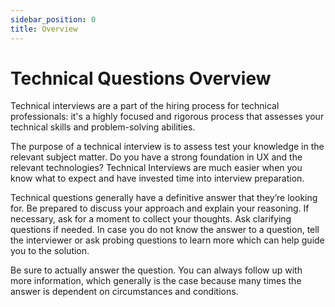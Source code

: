 ```yaml
---
sidebar_position: 0
title: Overview
---
```


# Technical Questions Overview

Technical interviews are a part of the hiring process for technical professionals: it's a highly focused and rigorous process that assesses your technical skills and problem-solving abilities.

The purpose of a technical interview is to assess test your knowledge in the relevant subject matter. Do you have a strong foundation in UX and the relevant technologies? Technical Interviews are much easier when you know what to expect and have invested time into interview preparation.

Technical questions generally have a definitive answer that they’re looking for. Be prepared to discuss your approach and explain your reasoning. If necessary, ask for a moment to collect your thoughts. Ask clarifying questions if needed. In case you do not know the answer to a question, tell the interviewer or ask probing questions to learn more which can help guide you to the solution.

Be sure to actually answer the question. You can always follow up with more information, which generally is the case because many times the answer is dependent on circumstances and conditions.
